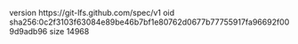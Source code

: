 version https://git-lfs.github.com/spec/v1
oid sha256:0c2f3103f63084e89be46b7bf1e80762d0677b77755917fa96692f009d9adb96
size 14968
